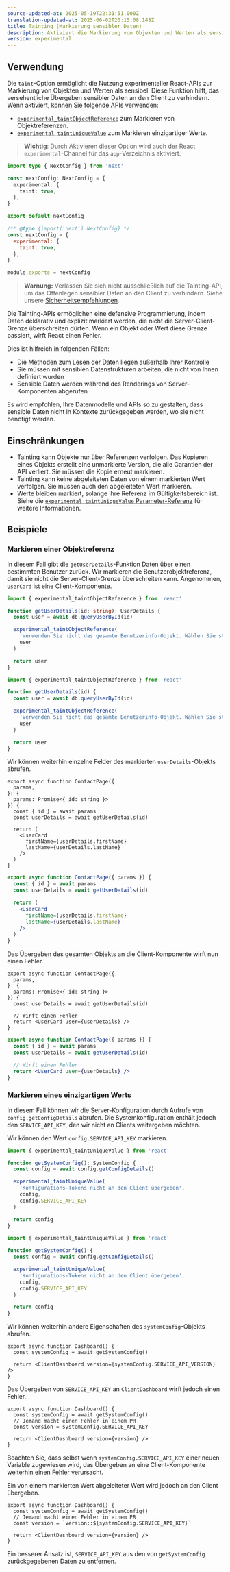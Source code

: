 ```yaml
---
source-updated-at: 2025-05-19T22:31:51.000Z
translation-updated-at: 2025-06-02T20:15:08.148Z
title: Tainting (Markierung sensibler Daten)
description: Aktiviert die Markierung von Objekten und Werten als sensibel.
version: experimental
---
```


## Verwendung

Die `taint`-Option ermöglicht die Nutzung experimenteller React-APIs zur Markierung von Objekten und Werten als sensibel. Diese Funktion hilft, das versehentliche Übergeben sensibler Daten an den Client zu verhindern. Wenn aktiviert, können Sie folgende APIs verwenden:

- [`experimental_taintObjectReference`](https://react.dev/reference/react/experimental_taintObjectReference) zum Markieren von Objektreferenzen.
- [`experimental_taintUniqueValue`](https://react.dev/reference/react/experimental_taintUniqueValue) zum Markieren einzigartiger Werte.

> **Wichtig**: Durch Aktivieren dieser Option wird auch der React `experimental`-Channel für das `app`-Verzeichnis aktiviert.

```ts filename="next.config.ts" switcher
import type { NextConfig } from 'next'

const nextConfig: NextConfig = {
  experimental: {
    taint: true,
  },
}

export default nextConfig
```

```js filename="next.config.js" switcher
/** @type {import('next').NextConfig} */
const nextConfig = {
  experimental: {
    taint: true,
  },
}

module.exports = nextConfig
```

> **Warnung:** Verlassen Sie sich nicht ausschließlich auf die Tainting-API, um das Offenlegen sensibler Daten an den Client zu verhindern. Siehe unsere [Sicherheitsempfehlungen](/blog/security-nextjs-server-components-actions).

Die Tainting-APIs ermöglichen eine defensive Programmierung, indem Daten deklarativ und explizit markiert werden, die nicht die Server-Client-Grenze überschreiten dürfen. Wenn ein Objekt oder Wert diese Grenze passiert, wirft React einen Fehler.

Dies ist hilfreich in folgenden Fällen:

- Die Methoden zum Lesen der Daten liegen außerhalb Ihrer Kontrolle
- Sie müssen mit sensiblen Datenstrukturen arbeiten, die nicht von Ihnen definiert wurden
- Sensible Daten werden während des Renderings von Server-Komponenten abgerufen

Es wird empfohlen, Ihre Datenmodelle und APIs so zu gestalten, dass sensible Daten nicht in Kontexte zurückgegeben werden, wo sie nicht benötigt werden.

## Einschränkungen

- Tainting kann Objekte nur über Referenzen verfolgen. Das Kopieren eines Objekts erstellt eine unmarkierte Version, die alle Garantien der API verliert. Sie müssen die Kopie erneut markieren.
- Tainting kann keine abgeleiteten Daten von einem markierten Wert verfolgen. Sie müssen auch den abgeleiteten Wert markieren.
- Werte bleiben markiert, solange ihre Referenz im Gültigkeitsbereich ist. Siehe die [`experimental_taintUniqueValue` Parameter-Referenz](https://react.dev/reference/react/experimental_taintUniqueValue#parameters) für weitere Informationen.

## Beispiele

### Markieren einer Objektreferenz

In diesem Fall gibt die `getUserDetails`-Funktion Daten über einen bestimmten Benutzer zurück. Wir markieren die Benutzerobjektreferenz, damit sie nicht die Server-Client-Grenze überschreiten kann. Angenommen, `UserCard` ist eine Client-Komponente.

```ts switcher
import { experimental_taintObjectReference } from 'react'

function getUserDetails(id: string): UserDetails {
  const user = await db.queryUserById(id)

  experimental_taintObjectReference(
    'Verwenden Sie nicht das gesamte Benutzerinfo-Objekt. Wählen Sie stattdessen nur die benötigten Felder aus.',
    user
  )

  return user
}
```

```js switcher
import { experimental_taintObjectReference } from 'react'

function getUserDetails(id) {
  const user = await db.queryUserById(id)

  experimental_taintObjectReference(
    'Verwenden Sie nicht das gesamte Benutzerinfo-Objekt. Wählen Sie stattdessen nur die benötigten Felder aus.',
    user
  )

  return user
}
```

Wir können weiterhin einzelne Felder des markierten `userDetails`-Objekts abrufen.

```tsx filename="app/contact/page.tsx switcher
export async function ContactPage({
  params,
}: {
  params: Promise<{ id: string }>
}) {
  const { id } = await params
  const userDetails = await getUserDetails(id)

  return (
    <UserCard
      firstName={userDetails.firstName}
      lastName={userDetails.lastName}
    />
  )
}
```

```jsx filename="app/contact/page.js switcher
export async function ContactPage({ params }) {
  const { id } = await params
  const userDetails = await getUserDetails(id)

  return (
    <UserCard
      firstName={userDetails.firstName}
      lastName={userDetails.lastName}
    />
  )
}
```

Das Übergeben des gesamten Objekts an die Client-Komponente wirft nun einen Fehler.

```tsx switcher
export async function ContactPage({
  params,
}: {
  params: Promise<{ id: string }>
}) {
  const userDetails = await getUserDetails(id)

  // Wirft einen Fehler
  return <UserCard user={userDetails} />
}
```

```jsx switcher
export async function ContactPage({ params }) {
  const { id } = await params
  const userDetails = await getUserDetails(id)

  // Wirft einen Fehler
  return <UserCard user={userDetails} />
}
```

### Markieren eines einzigartigen Werts

In diesem Fall können wir die Server-Konfiguration durch Aufrufe von `config.getConfigDetails` abrufen. Die Systemkonfiguration enthält jedoch den `SERVICE_API_KEY`, den wir nicht an Clients weitergeben möchten.

Wir können den Wert `config.SERVICE_API_KEY` markieren.

```ts switcher
import { experimental_taintUniqueValue } from 'react'

function getSystemConfig(): SystemConfig {
  const config = await config.getConfigDetails()

  experimental_taintUniqueValue(
    'Konfigurations-Tokens nicht an den Client übergeben',
    config,
    config.SERVICE_API_KEY
  )

  return config
}
```

```js switcher
import { experimental_taintUniqueValue } from 'react'

function getSystemConfig() {
  const config = await config.getConfigDetails()

  experimental_taintUniqueValue(
    'Konfigurations-Tokens nicht an den Client übergeben',
    config,
    config.SERVICE_API_KEY
  )

  return config
}
```

Wir können weiterhin andere Eigenschaften des `systemConfig`-Objekts abrufen.

```tsx
export async function Dashboard() {
  const systemConfig = await getSystemConfig()

  return <ClientDashboard version={systemConfig.SERVICE_API_VERSION} />
}
```

Das Übergeben von `SERVICE_API_KEY` an `ClientDashboard` wirft jedoch einen Fehler.

```tsx
export async function Dashboard() {
  const systemConfig = await getSystemConfig()
  // Jemand macht einen Fehler in einem PR
  const version = systemConfig.SERVICE_API_KEY

  return <ClientDashboard version={version} />
}
```

Beachten Sie, dass selbst wenn `systemConfig.SERVICE_API_KEY` einer neuen Variable zugewiesen wird, das Übergeben an eine Client-Komponente weiterhin einen Fehler verursacht.

Ein von einem markierten Wert abgeleiteter Wert wird jedoch an den Client übergeben.

```tsx
export async function Dashboard() {
  const systemConfig = await getSystemConfig()
  // Jemand macht einen Fehler in einem PR
  const version = `version::${systemConfig.SERVICE_API_KEY}`

  return <ClientDashboard version={version} />
}
```

Ein besserer Ansatz ist, `SERVICE_API_KEY` aus den von `getSystemConfig` zurückgegebenen Daten zu entfernen.